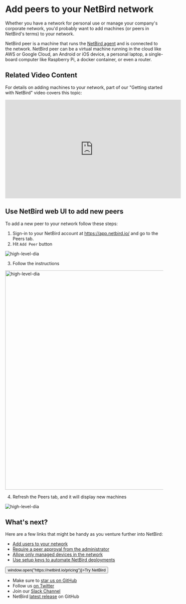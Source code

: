 
# Add peers to your NetBird network

Whether you have a network for personal use or manage your company's corporate network, you'd probably want to add machines
(or peers in NetBird's terms) to your network.

NetBird peer is a machine that runs the [NetBird agent](/about-netbird/how-netbird-works#client-application)
and is connected to the network. NetBird peer can be a virtual machine running in the cloud like AWS or Google Cloud,
an Android or iOS device, a personal laptop, a single-board computer like Raspberry Pi, a docker container, or even a router.

## Related Video Content
For details on adding machines to your network, part of our "Getting started with NetBird" video covers this topic:
<iframe width="560" height="315" src="https://www.youtube.com/embed/JRCZy4rLi-c?start=34" frameborder="0" allow="accelerometer; autoplay; clipboard-write; encrypted-media; gyroscope; picture-in-picture" allowfullscreen></iframe>

## Use NetBird web UI to add new peers

To add a new peer to your network follow these steps:
1. Sign-in to your NetBird account at https://app.netbird.io/ and go to the Peers tab.
2. Hit `Add Peer` button

<p>
    <img src="/docs-static/img/how-to-guides/add-new-peer-empty.png" alt="high-level-dia" className="imagewrapper-big"/>
</p>

3. Follow the instructions

<p>
    <img src="/docs-static/img/how-to-guides/add-new-peer-popup.png" alt="high-level-dia" width="700" className="imagewrapper"/>
</p>

4. Refresh the Peers tab, and it will display new machines

<p>
    <img src="/docs-static/img/how-to-guides/peer-list.png" alt="high-level-dia" className="imagewrapper-big"/>
</p>

## What's next?

Here are a few links that might be handy as you venture further into NetBird:

- [Add users to your network](/how-to/add-users-to-your-network)
- [Require a peer approval from the administrator](/how-to/approve-peers)
- [Allow only managed devices in the network](/how-to/endpoint-detection-and-response)
- [Use setup keys to automate NetBird deployments](/how-to/register-machines-using-setup-keys)

<p float="center" >
    <Button name="button" className="button-5" onClick={() => window.open("https://netbird.io/pricing")}>Try NetBird</Button>
</p>

- Make sure to [star us on GitHub](https://github.com/netbirdio/netbird)
- Follow us [on Twitter](https://twitter.com/netbird)
- Join our [Slack Channel](https://join.slack.com/t/netbirdio/shared_invite/zt-2p5zwhm4g-8fHollzrQa5y4PZF5AEpvQ)
- NetBird [latest release](https://github.com/netbirdio/netbird/releases) on GitHub
